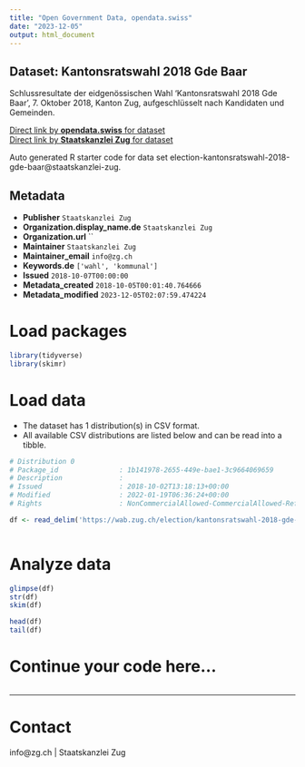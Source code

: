 ```yaml
---
title: "Open Government Data, opendata.swiss"
date: "2023-12-05"
output: html_document
---
```


## Dataset: Kantonsratswahl 2018 Gde Baar

Schlussresultate der eidgenössischen Wahl 'Kantonsratswahl 2018 Gde Baar', 7. Oktober 2018, Kanton Zug, aufgeschlüsselt nach Kandidaten und Gemeinden.

[Direct link by **opendata.swiss** for dataset](https://opendata.swiss/de/dataset/kantonsratswahl-2018-gde-baar)<br>
[Direct link by **Staatskanzlei Zug** for dataset](https://wab.zug.ch/election/kantonsratswahl-2018-gde-baar/data)

Auto generated R starter code for data set election-kantonsratswahl-2018-gde-baar@staatskanzlei-zug.

## Metadata

- **Publisher** `Staatskanzlei Zug`
- **Organization.display_name.de** `Staatskanzlei Zug`
- **Organization.url** ``
- **Maintainer** `Staatskanzlei Zug`
- **Maintainer_email** `info@zg.ch`
- **Keywords.de** `['wahl', 'kommunal']`
- **Issued** `2018-10-07T00:00:00`
- **Metadata_created** `2018-10-05T00:01:40.764666`
- **Metadata_modified** `2023-12-05T02:07:59.474224`


# Load packages

```r

library(tidyverse)
library(skimr)

```

# Load data

-   The dataset has 1 distribution(s) in CSV format.
-   All available CSV distributions are listed below and can be read into a tibble.

```r

# Distribution 0
# Package_id               : 1b141978-2655-449e-bae1-3c9664069659
# Description              : 
# Issued                   : 2018-10-02T13:18:13+00:00
# Modified                 : 2022-01-19T06:36:24+00:00
# Rights                   : NonCommercialAllowed-CommercialAllowed-ReferenceRequired

df <- read_delim('https://wab.zug.ch/election/kantonsratswahl-2018-gde-baar/data-csv')



```

# Analyze data

```r

glimpse(df)
str(df)
skim(df)

head(df)
tail(df)

```

# Continue your code here...

```r

```

------------------------------------------------------------------------

# Contact

info@zg.ch | Staatskanzlei Zug
